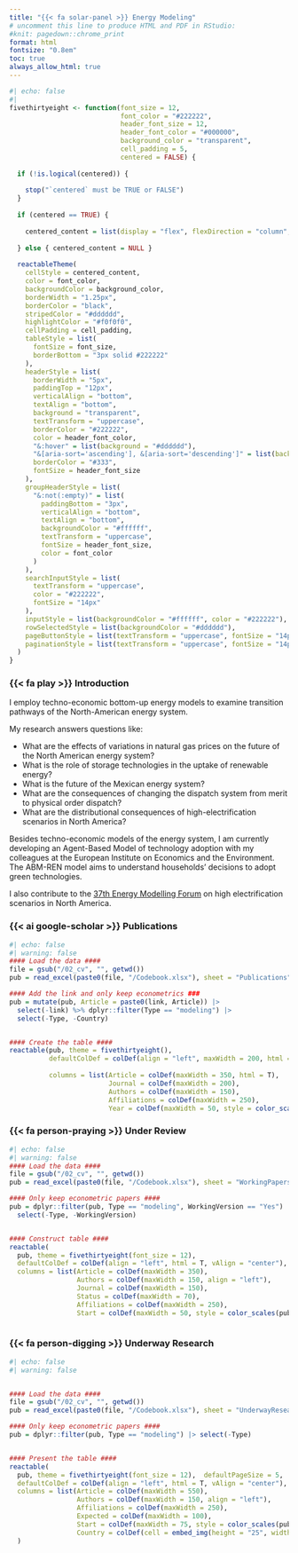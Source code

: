 ```yaml
---
title: "{{< fa solar-panel >}} Energy Modeling"
# uncomment this line to produce HTML and PDF in RStudio:
#knit: pagedown::chrome_print
format: html
fontsize: "0.8em"
toc: true
always_allow_html: true
---
```

```r
#| echo: false 
#| 
fivethirtyeight <- function(font_size = 12,
                            font_color = "#222222",
                            header_font_size = 12,
                            header_font_color = "#000000",
                            background_color = "transparent",
                            cell_padding = 5,
                            centered = FALSE) {
  
  if (!is.logical(centered)) {
    
    stop("`centered` must be TRUE or FALSE")
  }
  
  if (centered == TRUE) {
    
    centered_content = list(display = "flex", flexDirection = "column", justifyContent = "center")
    
  } else { centered_content = NULL }
  
  reactableTheme(
    cellStyle = centered_content,
    color = font_color,
    backgroundColor = background_color,
    borderWidth = "1.25px",
    borderColor = "black",
    stripedColor = "#dddddd",
    highlightColor = "#f0f0f0",
    cellPadding = cell_padding,
    tableStyle = list(
      fontSize = font_size,
      borderBottom = "3px solid #222222"
    ),
    headerStyle = list(
      borderWidth = "5px",
      paddingTop = "12px",
      verticalAlign = "bottom",
      textAlign = "bottom",
      background = "transparent",
      textTransform = "uppercase",
      borderColor = "#222222",
      color = header_font_color,
      "&:hover" = list(background = "#dddddd"),
      "&[aria-sort='ascending'], &[aria-sort='descending']" = list(background = "#5b5e5f", color = "#ffffff"),
      borderColor = "#333",
      fontSize = header_font_size
    ),
    groupHeaderStyle = list(
      "&:not(:empty)" = list(
        paddingBottom = "3px",
        verticalAlign = "bottom",
        textAlign = "bottom",
        backgroundColor = "#ffffff",
        textTransform = "uppercase",
        fontSize = header_font_size,
        color = font_color
      )
    ),
    searchInputStyle = list(
      textTransform = "uppercase",
      color = "#222222",
      fontSize = "14px"
    ),
    inputStyle = list(backgroundColor = "#ffffff", color = "#222222"),
    rowSelectedStyle = list(backgroundColor = "#dddddd"),
    pageButtonStyle = list(textTransform = "uppercase", fontSize = "14px"),
    paginationStyle = list(textTransform = "uppercase", fontSize = "14px")
  )
}

```

### {{< fa play >}} Introduction

I employ techno-economic bottom-up energy models to examine transition pathways of the North-American energy system.

My research answers questions like:

-   What are the effects of variations in natural gas prices on the future of the North American energy system?
-   What is the role of storage technologies in the uptake of renewable energy?
-   What is the future of the Mexican energy system?
-   What are the consequences of changing the dispatch system from merit to physical order dispatch?
-   What are the distributional consequences of high-electrification scenarios in North America?

Besides techno-economic models of the energy system, I am currently developing an Agent-Based Model of technology adoption with my colleagues at the European Institute on Economics and the Environment. The ABM-REN model aims to understand households' decisions to adopt green technologies.

I also contribute to the [37th Energy Modelling Forum](https://emf.stanford.edu/emf-37-deep-decarbonization-high-electrificatio-scenarios-north-america) on high electrification scenarios in North America.

### {{< ai google-scholar >}} Publications

```r
#| echo: false 
#| warning: false
#### Load the data ####
file = gsub("/02_cv", "", getwd())
pub = read_excel(paste0(file, "/Codebook.xlsx"), sheet = "Publications")

#### Add the link and only keep econometrics ###
pub = mutate(pub, Article = paste0(link, Article)) |> 
  select(-link) %>% dplyr::filter(Type == "modeling") |> 
  select(-Type, -Country)


#### Create the table ####
reactable(pub, theme = fivethirtyeight(),
          defaultColDef = colDef(align = "left", maxWidth = 200, html = T, vAlign = "center"), 
          
          columns = list(Article = colDef(maxWidth = 350, html = T), 
                         Journal = colDef(maxWidth = 200), 
                         Authors = colDef(maxWidth = 150),
                         Affiliations = colDef(maxWidth = 250),
                         Year = colDef(maxWidth = 50, style = color_scales(pub, colors = c("gray", "#0b263d")))))

```

### {{< fa person-praying >}} Under Review

```r
#| echo: false 
#| warning: false
#### Load the data ####
file = gsub("/02_cv", "", getwd())
pub = read_excel(paste0(file, "/Codebook.xlsx"), sheet = "WorkingPapers")

#### Only keep econometric papers ####
pub = dplyr::filter(pub, Type == "modeling", WorkingVersion == "Yes") |> 
  select(-Type, -WorkingVersion) 


#### Construct table ####
reactable(
  pub, theme = fivethirtyeight(font_size = 12),
  defaultColDef = colDef(align = "left", html = T, vAlign = "center"), 
  columns = list(Article = colDef(maxWidth = 350), 
                 Authors = colDef(maxWidth = 150, align = "left"),
                 Journal = colDef(maxWidth = 150), 
                 Status = colDef(maxWidth = 70),
                 Affiliations = colDef(maxWidth = 250),
                 Start = colDef(maxWidth = 50, style = color_scales(pub, colors = c("gray", "#0b263d")))))



```

### {{< fa person-digging >}} Underway Research

```r
#| echo: false 
#| warning: false


#### Load the data ####
file = gsub("/02_cv", "", getwd())
pub = read_excel(paste0(file, "/Codebook.xlsx"), sheet = "UnderwayResearch")

#### Only keep econometric papers ####
pub = dplyr::filter(pub, Type == "modeling") |> select(-Type)


#### Present the table ####
reactable(
  pub, theme = fivethirtyeight(font_size = 12),  defaultPageSize = 5,
  defaultColDef = colDef(align = "left", html = T, vAlign = "center"), 
  columns = list(Article = colDef(maxWidth = 550), 
                 Authors = colDef(maxWidth = 150, align = "left"),
                 Affiliations = colDef(maxWidth = 250),
                 Expected = colDef(maxWidth = 100),
                 Start = colDef(maxWidth = 75, style = color_scales(pub, colors = c("gray", "#0b263d"))), 
                 Country = colDef(cell = embed_img(height = "25", width = "25"), maxWidth = 100, align = "center"))
  )

```
